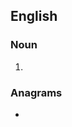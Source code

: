 ==English==

===Noun===
{{head|en|noun plural form}}

# {{plural of|perp|lang=en}}

===Anagrams===
* {{anagrams|en|Repps|SPREP|preps|repps}}